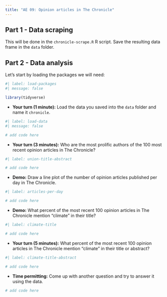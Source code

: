 ---
title: "AE 09: Opinion articles in The Chronicle"
---

## Part 1 - Data scraping

This will be done in the `chronicle-scrape.R` R script.
Save the resulting data frame in the `data` folder.

## Part 2 - Data analysis

Let's start by loading the packages we will need:

```{r}
#| label: load-packages
#| message: false

library(tidyverse)
```

-   **Your turn (1 minute):** Load the data you saved into the `data` folder and name it `chronicle`.

```{r}
#| label: load-data
#| message: false

# add code here
```

-   **Your turn (3 minutes):** Who are the most prolific authors of the 100 most recent opinion articles in The Chronicle?

```{r}
#| label: union-title-abstract

# add code here
```

-   **Demo:** Draw a line plot of the number of opinion articles published per day in The Chronicle.

```{r}
#| label: articles-per-day

# add code here
```

-   **Demo:** What percent of the most recent 100 opinion articles in The Chronicle mention "climate" in their title?

```{r}
#| label: climate-title

# add code here
```

-   **Your turn (5 minutes):** What percent of the most recent 100 opinion articles in The Chronicle mention "climate" in their title or abstract?

```{r}
#| label: climate-title-abstract

# add code here
```

-   **Time permitting:** Come up with another question and try to answer it using the data.

```{r}
# add code here
```
